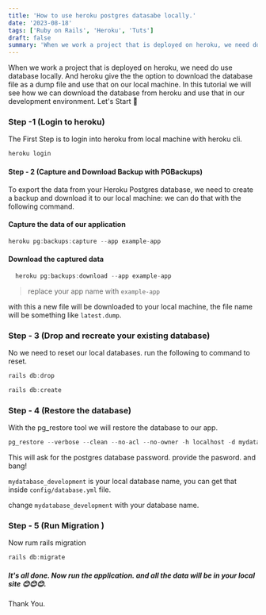 ```yaml
---
title: 'How to use heroku postgres datasabe locally.'
date: '2023-08-18'
tags: ['Ruby on Rails', 'Heroku', 'Tuts']
draft: false
summary: 'When we work a project that is deployed on heroku, we need do use database locally. And heroku give the the option to download the database file as a dump file and use that on our local machine. In this tutorial we will see how we can download the database from heroku and use that in our development environment. lets get started.'
---
```



When we work a project that is deployed on heroku, we need do use database locally. And heroku give the the option to download the database file as a dump file and use that on our local machine. In this tutorial we will see how we can download the database from heroku and use that in our development environment.
Let's Start 🚀


### Step -1 (Login to heroku)
The First Step is to login into heroku from local machine with heroku cli.
```jsx
heroku login
```

#### Step - 2 (Capture and Download Backup with PGBackups)

To export the data from your Heroku Postgres database, we need to create a backup and download it to our local machine:
we can do that with the following command.

#### Capture the data of our application
```jsx
heroku pg:backups:capture --app example-app
```

#### Download the captured data
```jsx
  heroku pg:backups:download --app example-app
```

> replace your app name with `example-app`

with this a new file will be downloaded to your local machine, the file name will be something like `latest.dump`.


### Step - 3 (Drop and recreate your existing database)
No we need to reset our local databases. run the following to command to reset.

```jsx
rails db:drop
```
```jsx
rails db:create
```

### Step - 4 (Restore the database)
With the pg_restore tool we will restore the database to our app.

```jsx
pg_restore --verbose --clean --no-acl --no-owner -h localhost -d mydatabase_development latest.dump
```
This will ask for the postgres database password. provide the pasword. and bang!

`mydatabase_development` is your local database name, you can get that inside `config/database.yml` file.

change `mydatabase_development` with your database name.

### Step - 5 (Run Migration )
Now rum rails migration
```jsx
rails db:migrate
```

##### It's all done. Now run the application. and all the data will be in your local site 😊😊😊.

Thank You.

